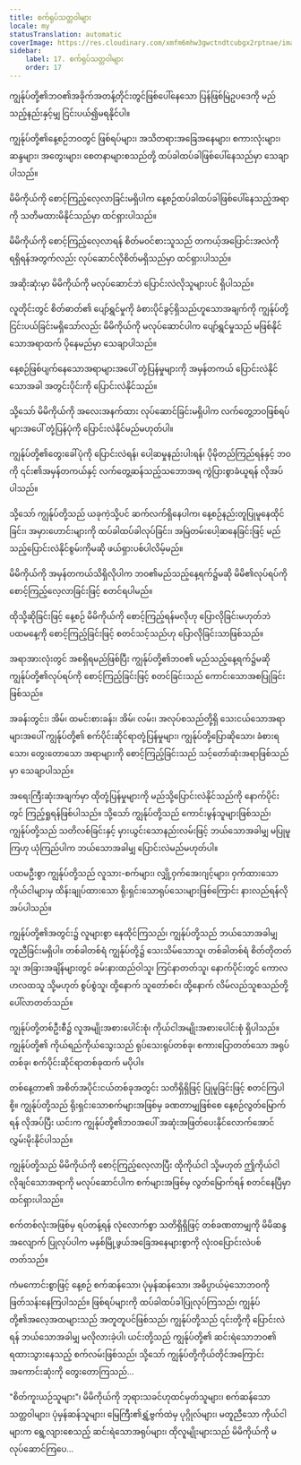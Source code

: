 ```yaml
---
title: စက်ရုပ်သတ္တဝါများ
locale: my
statusTranslation: automatic
coverImage: https://res.cloudinary.com/xmfm6mhw3gwctndtcubgx2rptnae/image/upload/v1740468922/small_cover_tratado_de_psicologia_revolucionaria_a4c0dca4e0.webp
sidebar:
    label: 17. စက်ရုပ်သတ္တဝါများ
    order: 17
---
```

ကျွန်ုပ်တို့၏ဘဝ၏အခိုက်အတန့်တိုင်းတွင်ဖြစ်ပေါ်နေသော ပြန်ဖြစ်မြဲဥပဒေကို မည်သည့်နည်းနှင့်မျှ ငြင်းပယ်၍မရနိုင်ပါ။

ကျွန်ုပ်တို့၏နေ့စဉ်ဘဝတွင် ဖြစ်ရပ်များ၊ အသိတရားအခြေအနေများ၊ စကားလုံးများ၊ ဆန္ဒများ၊ အတွေးများ၊ စေတနာများစသည်တို့ ထပ်ခါထပ်ခါဖြစ်ပေါ်နေသည်မှာ သေချာပါသည်။

မိမိကိုယ်ကို စောင့်ကြည့်လေ့လာခြင်းမရှိပါက နေ့စဉ်ထပ်ခါထပ်ခါဖြစ်ပေါ်နေသည့်အရာကို သတိမထားမိနိုင်သည်မှာ ထင်ရှားပါသည်။

မိမိကိုယ်ကို စောင့်ကြည့်လေ့လာရန် စိတ်မဝင်စားသူသည် တကယ့်အပြောင်းအလဲကို ရရှိရန်အတွက်လည်း လုပ်ဆောင်လိုစိတ်မရှိသည်မှာ ထင်ရှားပါသည်။

အဆိုးဆုံးမှာ မိမိကိုယ်ကို မလုပ်ဆောင်ဘဲ ပြောင်းလဲလိုသူများပင် ရှိပါသည်။

လူတိုင်းတွင် စိတ်ဓာတ်၏ ပျော်ရွှင်မှုကို ခံစားပိုင်ခွင့်ရှိသည်ဟူသောအချက်ကို ကျွန်ုပ်တို့ ငြင်းပယ်ခြင်းမရှိသော်လည်း မိမိကိုယ်ကို မလုပ်ဆောင်ပါက ပျော်ရွှင်မှုသည် မဖြစ်နိုင်သောအရာထက် ပိုနေမည်မှာ သေချာပါသည်။

နေ့စဉ်ဖြစ်ပျက်နေသောအရာများအပေါ် တုံ့ပြန်မှုများကို အမှန်တကယ် ပြောင်းလဲနိုင်သောအခါ အတွင်းပိုင်းကို ပြောင်းလဲနိုင်သည်။

သို့သော် မိမိကိုယ်ကို အလေးအနက်ထား လုပ်ဆောင်ခြင်းမရှိပါက လက်တွေ့ဘဝဖြစ်ရပ်များအပေါ် တုံ့ပြန်ပုံကို ပြောင်းလဲနိုင်မည်မဟုတ်ပါ။

ကျွန်ုပ်တို့၏တွေးခေါ်ပုံကို ပြောင်းလဲရန်၊ ပေါ့ဆမှုနည်းပါးရန်၊ ပိုမိုတည်ကြည်ရန်နှင့် ဘဝကို ၎င်း၏အမှန်တကယ်နှင့် လက်တွေ့ဆန်သည့်သဘောအရ ကွဲပြားစွာခံယူရန် လိုအပ်ပါသည်။

သို့သော် ကျွန်ုပ်တို့သည် ယခုကဲ့သို့ပင် ဆက်လက်ရှိနေပါက၊ နေ့စဉ်နည်းတူပြုမူနေထိုင်ခြင်း၊ အမှားဟောင်းများကို ထပ်ခါထပ်ခါလုပ်ခြင်း၊ အမြဲတမ်းပေါ့ဆနေခြင်းဖြင့် မည်သည့်ပြောင်းလဲနိုင်စွမ်းကိုမဆို ဖယ်ရှားပစ်ပါလိမ့်မည်။

မိမိကိုယ်ကို အမှန်တကယ်သိရှိလိုပါက ဘဝ၏မည်သည့်နေ့ရက်၌မဆို မိမိ၏လုပ်ရပ်ကို စောင့်ကြည့်လေ့လာခြင်းဖြင့် စတင်ရပါမည်။

ထိုသို့ဆိုခြင်းဖြင့် နေ့စဉ် မိမိကိုယ်ကို စောင့်ကြည့်ရန်မလိုဟု ပြောလိုခြင်းမဟုတ်ဘဲ ပထမနေ့ကို စောင့်ကြည့်ခြင်းဖြင့် စတင်သင့်သည်ဟု ပြောလိုခြင်းသာဖြစ်သည်။

အရာအားလုံးတွင် အစရှိရမည်ဖြစ်ပြီး ကျွန်ုပ်တို့၏ဘဝ၏ မည်သည့်နေ့ရက်၌မဆို ကျွန်ုပ်တို့၏လုပ်ရပ်ကို စောင့်ကြည့်ခြင်းဖြင့် စတင်ခြင်းသည် ကောင်းသောအစပြုခြင်းဖြစ်သည်။

အခန်းတွင်း၊ အိမ်၊ ထမင်းစားခန်း၊ အိမ်၊ လမ်း၊ အလုပ်စသည်တို့ရှိ သေးငယ်သောအရာများအပေါ် ကျွန်ုပ်တို့၏ စက်ပိုင်းဆိုင်ရာတုံ့ပြန်မှုများ၊ ကျွန်ုပ်တို့ပြောဆိုသော၊ ခံစားရသော၊ တွေးတောသော အရာများကို စောင့်ကြည့်ခြင်းသည် သင့်တော်ဆုံးအရာဖြစ်သည်မှာ သေချာပါသည်။

အရေးကြီးဆုံးအချက်မှာ ထိုတုံ့ပြန်မှုများကို မည်သို့ပြောင်းလဲနိုင်သည်ကို နောက်ပိုင်းတွင် ကြည့်ရှုရန်ဖြစ်ပါသည်။ သို့သော် ကျွန်ုပ်တို့သည် ကောင်းမွန်သူများဖြစ်သည်၊ ကျွန်ုပ်တို့သည် သတိလစ်ခြင်းနှင့် မှားယွင်းသောနည်းလမ်းဖြင့် ဘယ်သောအခါမျှ မပြုမူကြဟု ယုံကြည်ပါက ဘယ်သောအခါမျှ ပြောင်းလဲမည်မဟုတ်ပါ။

ပထမဦးစွာ ကျွန်ုပ်တို့သည် လူသား-စက်များ၊ လျှို့ဝှက်အေးဂျင့်များ၊ ဝှက်ထားသော ကိုယ်ငါများမှ ထိန်းချုပ်ထားသော ရိုးရှင်းသောရုပ်သေးများဖြစ်ကြောင်း နားလည်ရန်လိုအပ်ပါသည်။

ကျွန်ုပ်တို့၏အတွင်း၌ လူများစွာ နေထိုင်ကြသည်၊ ကျွန်ုပ်တို့သည် ဘယ်သောအခါမျှ တူညီခြင်းမရှိပါ။ တစ်ခါတစ်ရံ ကျွန်ုပ်တို့၌ သေးသိမ်သောသူ၊ တစ်ခါတစ်ရံ စိတ်တိုတတ်သူ၊ အခြားအချိန်များတွင် ခမ်းနားထည်ဝါသူ၊ ကြင်နာတတ်သူ၊ နောက်ပိုင်းတွင် ကောလဟလထသူ သို့မဟုတ် စွပ်စွဲသူ၊ ထို့နောက် သူတော်စင်၊ ထို့နောက် လိမ်လည်သူစသည်တို့ ပေါ်လာတတ်သည်။

ကျွန်ုပ်တို့တစ်ဦးစီ၌ လူအမျိုးအစားပေါင်းစုံ၊ ကိုယ်ငါအမျိုးအစားပေါင်းစုံ ရှိပါသည်။ ကျွန်ုပ်တို့၏ ကိုယ်ရည်ကိုယ်သွေးသည် ရုပ်သေးရုပ်တစ်ခု၊ စကားပြောတတ်သော အရုပ်တစ်ခု၊ စက်ပိုင်းဆိုင်ရာတစ်ခုထက် မပိုပါ။

တစ်နေ့တာ၏ အစိတ်အပိုင်းငယ်တစ်ခုအတွင်း သတိရှိရှိဖြင့် ပြုမူခြင်းဖြင့် စတင်ကြပါစို့။ ကျွန်ုပ်တို့သည် ရိုးရှင်းသောစက်များအဖြစ်မှ ခဏတာမျှဖြစ်စေ နေ့စဉ်လွတ်မြောက်ရန် လိုအပ်ပြီး ယင်းက ကျွန်ုပ်တို့၏ဘဝအပေါ် အဆုံးအဖြတ်ပေးနိုင်လောက်အောင် လွှမ်းမိုးနိုင်ပါသည်။

ကျွန်ုပ်တို့သည် မိမိကိုယ်ကို စောင့်ကြည့်လေ့လာပြီး ထိုကိုယ်ငါ သို့မဟုတ် ဤကိုယ်ငါ လိုချင်သောအရာကို မလုပ်ဆောင်ပါက စက်များအဖြစ်မှ လွတ်မြောက်ရန် စတင်နေပြီမှာ ထင်ရှားပါသည်။

စက်တစ်လုံးအဖြစ်မှ ရပ်တန့်ရန် လုံလောက်စွာ သတိရှိရှိဖြင့် တစ်ခဏတာမျှကို မိမိဆန္ဒအလျောက် ပြုလုပ်ပါက မနှစ်မြို့ဖွယ်အခြေအနေများစွာကို လုံးဝပြောင်းလဲပစ်တတ်သည်။

ကံမကောင်းစွာဖြင့် နေ့စဉ် စက်ဆန်သော၊ ပုံမှန်ဆန်သော၊ အဓိပ္ပာယ်မဲ့သောဘဝကို ဖြတ်သန်းနေကြပါသည်။ ဖြစ်ရပ်များကို ထပ်ခါထပ်ခါပြုလုပ်ကြသည်၊ ကျွန်ုပ်တို့၏အလေ့အထများသည် အတူတူပင်ဖြစ်သည်၊ ကျွန်ုပ်တို့သည် ၎င်းတို့ကို ပြောင်းလဲရန် ဘယ်သောအခါမျှ မလိုလားခဲ့ပါ၊ ယင်းတို့သည် ကျွန်ုပ်တို့၏ ဆင်းရဲသောဘဝ၏ ရထားသွားနေသည့် စက်လမ်းဖြစ်သည်၊ သို့သော် ကျွန်ုပ်တို့ကိုယ်တိုင်အကြောင်း အကောင်းဆုံးကို တွေးတောကြသည်...

"စိတ်ကူးယဉ်သူများ"၊ မိမိကိုယ်ကို ဘုရားသခင်ဟုထင်မှတ်သူများ၊ စက်ဆန်သောသတ္တဝါများ၊ ပုံမှန်ဆန်သူများ၊ မြေကြီး၏ရွှံ့ဗွက်ထဲမှ ပုဂ္ဂိုလ်များ၊ မတူညီသော ကိုယ်ငါများက ရွေ့လျားစေသည့် ဆင်းရဲသောအရုပ်များ၊ ထိုလူမျိုးများသည် မိမိကိုယ်ကို မလုပ်ဆောင်ကြပေ...

